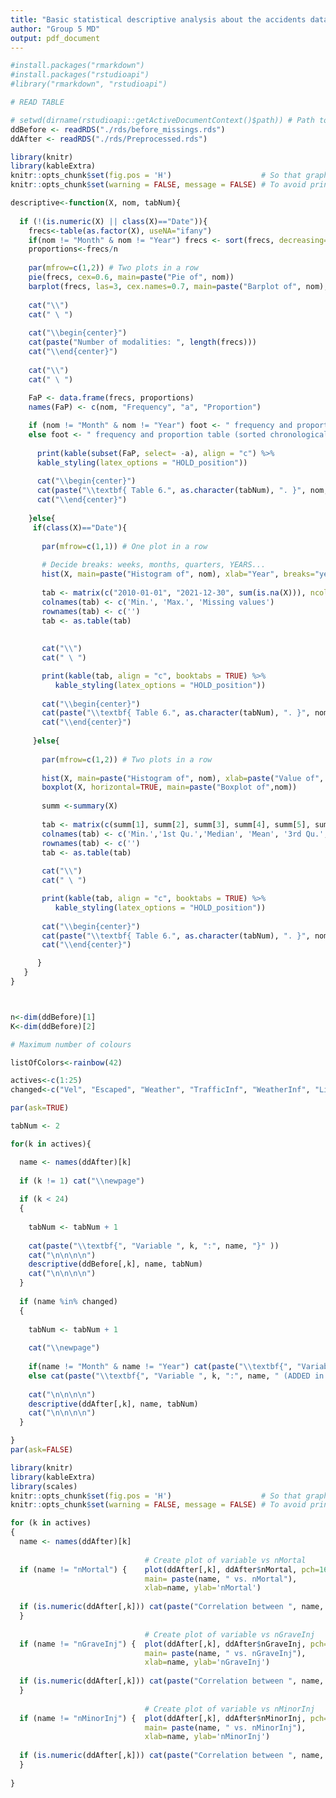 ```yaml
---
title: "Basic statistical descriptive analysis about the accidents dataset"
author: "Group 5 MD"
output: pdf_document
---
```

\setcounter{page}{24} <!-- Put real page number taking in account PDFs merge -->
\pagestyle{plain}


```r
#install.packages("rmarkdown")
#install.packages("rstudioapi")
#library("rmarkdown", "rstudioapi")
```

<!-- WARNING: data must have been properly declared before (factors, dates...) -->

```r
# READ TABLE

# setwd(dirname(rstudioapi::getActiveDocumentContext()$path)) # Path to the script directory
ddBefore <- readRDS("./rds/before_missings.rds")
ddAfter <- readRDS("./rds/Preprocessed.rds")

```

\newpage
\section{Univariate analysis}

```r
library(knitr)
library(kableExtra)
knitr::opts_chunk$set(fig.pos = 'H')                    # So that graphics are placed in the right place
knitr::opts_chunk$set(warning = FALSE, message = FALSE) # To avoid printing warnings

descriptive<-function(X, nom, tabNum){
  
  if (!(is.numeric(X) || class(X)=="Date")){
    frecs<-table(as.factor(X), useNA="ifany")
    if(nom != "Month" & nom != "Year") frecs <- sort(frecs, decreasing=TRUE)
    proportions<-frecs/n
    
    par(mfrow=c(1,2)) # Two plots in a row
    pie(frecs, cex=0.6, main=paste("Pie of", nom))
    barplot(frecs, las=3, cex.names=0.7, main=paste("Barplot of", nom), col=listOfColors)
    
    cat("\\")
    cat(" \ ")
    
    cat("\\begin{center}")
    cat(paste("Number of modalities: ", length(frecs)))
    cat("\\end{center}")
    
    cat("\\")
    cat(" \ ")
   
    FaP <- data.frame(frecs, proportions)
    names(FaP) <- c(nom, "Frequency", "a", "Proportion")

    if (nom != "Month" & nom != "Year") foot <- " frequency and proportion table (sorted)."
    else foot <- " frequency and proportion table (sorted chronologically)."
    
      print(kable(subset(FaP, select= -a), align = "c") %>%
      kable_styling(latex_options = "HOLD_position"))
      
      cat("\\begin{center}")
      cat(paste("\\textbf{ Table 6.", as.character(tabNum), ". }", nom, foot, sep = ""))
      cat("\\end{center}")
     
    }else{
     if(class(X)=="Date"){
       
       par(mfrow=c(1,1)) # One plot in a row
       
       # Decide breaks: weeks, months, quarters, YEARS...
       hist(X, main=paste("Histogram of", nom), xlab="Year", breaks="years")
       
       tab <- matrix(c("2010-01-01", "2021-12-30", sum(is.na(X))), ncol=3, byrow=TRUE)
       colnames(tab) <- c('Min.', 'Max.', 'Missing values')
       rownames(tab) <- c('')
       tab <- as.table(tab)
       
       
       cat("\\")
       cat(" \ ")

       print(kable(tab, align = "c", booktabs = TRUE) %>%
          kable_styling(latex_options = "HOLD_position"))
       
       cat("\\begin{center}")
       cat(paste("\\textbf{ Table 6.", as.character(tabNum), ". }", nom, " summary.", sep = ""))
       cat("\\end{center}")
       
     }else{
       
       par(mfrow=c(1,2)) # Two plots in a row
       
       hist(X, main=paste("Histogram of", nom), xlab=paste("Value of", nom))
       boxplot(X, horizontal=TRUE, main=paste("Boxplot of",nom))
       
       summ <-summary(X)
       
       tab <- matrix(c(summ[1], summ[2], summ[3], summ[4], summ[5], summ[6], sd(X, na.rm=TRUE), sd(X, na.rm=TRUE)/mean(X, na.rm=TRUE), sum(is.na(X))), ncol=9, byrow=TRUE)
       colnames(tab) <- c('Min.','1st Qu.','Median', 'Mean', '3rd Qu.', 'Max.', 'sd', 'vc.', 'Missing')
       rownames(tab) <- c('')
       tab <- as.table(tab)
        
       cat("\\")
       cat(" \ ")

       print(kable(tab, align = "c", booktabs = TRUE) %>%
          kable_styling(latex_options = "HOLD_position"))
       
       cat("\\begin{center}")
       cat(paste("\\textbf{ Table 6.", as.character(tabNum), ". }", nom, " extended Summary Statistics.", sep = ""))
       cat("\\end{center}")

      }
   }
}



n<-dim(ddBefore)[1]
K<-dim(ddBefore)[2]

# Maximum number of colours

listOfColors<-rainbow(42)

actives<-c(1:25)
changed<-c("Vel", "Escaped", "Weather", "TrafficInf", "WeatherInf", "LightInf", "VisionInf", "Surface", "Month", "Year")

par(ask=TRUE)

tabNum <- 2

for(k in actives){

  name <- names(ddAfter)[k]
  
  if (k != 1) cat("\\newpage")
  
  if (k < 24)
  {
    
    tabNum <- tabNum + 1
      
    cat(paste("\\textbf{", "Variable ", k, ":", name, "}" ))
    cat("\n\n\n\n")
    descriptive(ddBefore[,k], name, tabNum)
    cat("\n\n\n\n")
  }
  
  if (name %in% changed)
  {
    
    tabNum <- tabNum + 1
    
    cat("\\newpage")
    
    if(name != "Month" & name != "Year") cat(paste("\\textbf{", "Variable ", k, ":", name, " (CHANGED in preprocessing)}" ))
    else cat(paste("\\textbf{", "Variable ", k, ":", name, " (ADDED in preprocessing)}" ))
      
    cat("\n\n\n\n")
    descriptive(ddAfter[,k], name, tabNum)
    cat("\n\n\n\n")
  }

}
par(ask=FALSE)

```

\newpage
\section{Bivariate analysis}

```r
library(knitr)
library(kableExtra)
library(scales)
knitr::opts_chunk$set(fig.pos = 'H')                    # So that graphics are placed in the right place
knitr::opts_chunk$set(warning = FALSE, message = FALSE) # To avoid printing warnings

for (k in actives)
{
  name <- names(ddAfter)[k]
  
                              # Create plot of variable vs nMortal
  if (name != "nMortal") {    plot(ddAfter[,k], ddAfter$nMortal, pch=16, col=alpha('steelblue', 0.6),
                              main= paste(name, " vs. nMortal"),
                              xlab=name, ylab='nMortal')
  
  if (is.numeric(ddAfter[,k])) cat(paste("Correlation between ", name, " and nMortal: ", cor(ddAfter[,k], ddAfter$nMortal)))
  }
  
                              # Create plot of variable vs nGraveInj
  if (name != "nGraveInj") {  plot(ddAfter[,k], ddAfter$nGraveInj, pch=16, col=alpha('steelblue', 0.6),
                              main= paste(name, " vs. nGraveInj"),
                              xlab=name, ylab='nGraveInj')
  
  if (is.numeric(ddAfter[,k])) cat(paste("Correlation between ", name, " and nGraveInj: ", cor(ddAfter[,k], ddAfter$nGraveInj)))
  }
  
                              # Create plot of variable vs nMinorInj
  if (name != "nMinorInj") {  plot(ddAfter[,k], ddAfter$nMinorInj, pch=16, col=alpha('steelblue', 0.6),
                              main= paste(name, " vs. nMinorInj"),
                              xlab=name, ylab='nMinorInj')
  
  if (is.numeric(ddAfter[,k])) cat(paste("Correlation between ", name, " and nMinorInj: ", cor(ddAfter[,k], ddAfter$nMinorInj)))
  }
  
}

```

